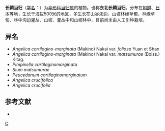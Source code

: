 {{NoteTA|G1=LS}}
{{Speciesbox 
| genus = Angelica
| species = cartilaginomarginata
| authority = ([[牧野富太郎|Makino]]) [[中井猛之进|Nakai]]
| subdivision_ranks =[[变种|变种]]
| subdivision =
* 长鞘当归 ''A. c.'' var. ''cartilaginomarginata''
* [[东北长鞘当归|东北长鞘当归]] ''A. c.'' var. ''matsumurae''
* [[骨缘当归|骨缘当归]] ''A. c.'' var. ''foliosa''
}}

'''长鞘当归'''（[[学名|学名]]：{{lang|la|''Angelica cartilaginomarginata''}}）为[[伞形科|伞形科]][[当归属|当归属]]的植物。也称'''东北长鞘当归'''。分布在[[朝鲜|朝鲜]]、[[日本|日本]]等地，生长于海拔500米的地区，多生长在山谷溪边、山坡林缘草甸、林缘草甸、林中沟边灌丛、山坡、灌丛中和山坡林中，目前尚未由人工引种栽培。

== 异名 ==
* ''Angelica cartilagino-marginata'' (Makino) Nakai var. ''foliosa'' Yuan et Shan
* ''Angelica cartilagino-marginata'' (Makino) Nakai var. ''matsumurae'' (Boiss.) Kitag.
* ''Pimpinella cartilaginomarginata''
* ''Sium matsumurae''
* ''Peucedanum cartilaginomarginatum''
* ''Angelica crucifolica''
* ''Angelica crucifolia''

== 参考文献 ==
<div class="references-small">
* {{cite web| url =http://www.bioinfo.cn/db05/KmzwSpecies.php?action=view&id=22644| title =长鞘当归（原变种）| work =《中国高等植物数据库全库》| publisher =中国科学院微生物研究所| author =昆明植物研究所| accessdate =2009-02-25| deadurl =yes| archiveurl =https://web.archive.org/web/20160305031054/http://www.bioinfo.cn/db05/KmzwSpecies.php?action=view&id=22644| archivedate =2016-03-05}}
</div>
{{Taxonbar|from=Q15231578}}

[[Category:当归属|C]]